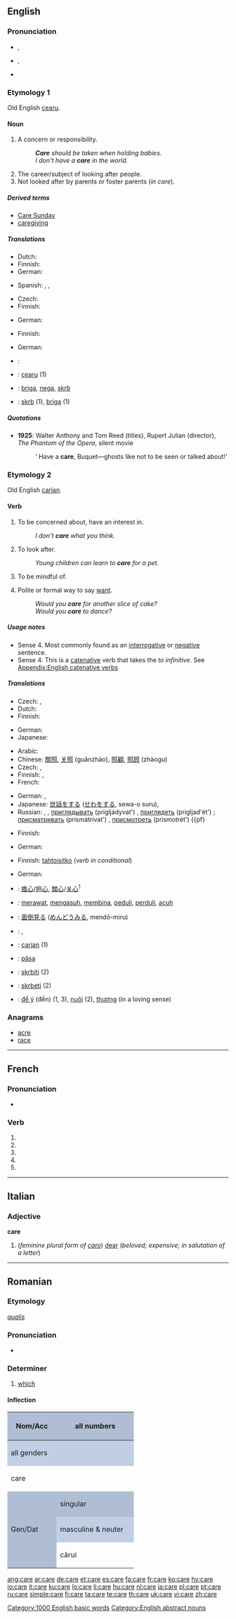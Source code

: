 {{also|carè|caré|çare}}
==English==

{{rank|following|fell|different|388|care|war|short|able}}

===Pronunciation===
* {{a|RP}} {{IPA|/kɛə/}}, {{SAMPA|/kE@/}}
* {{a|GenAm}} {{IPA|/kɛɹ/}}, {{SAMPA|/kEr/}}
* {{audio|en-us-care.ogg|Audio (US)}}
*: {{rhymes|ɛə(r)}}

===Etymology 1===
Old English [[cearu]].

====Noun====
{{en-noun|s|-}}

# A concern or responsibility.
#: '''''Care''' should be taken when holding babies.''
#: ''I don't have a '''care''' in the world.''
# The career/subject of looking after people.
# Not looked after by parents or foster parents (''in care'').

=====Derived terms=====
* [[Care Sunday]]
* [[caregiving]]

=====Translations=====
{{trans-top|concern or responsibility}}
* Dutch: {{t|nl|zorg}}
* Finnish: {{t+|fi|huoli}}
* German: {{t+|de|Sorge|f}}
{{trans-mid}}
* Spanish: {{t-|es|atención|f}}, {{t-|es|cuidado|m}}, {{t-|es|esmero|m}}
{{trans-bottom}}

{{trans-top|career/subject of looking after people}}
* Czech: {{t-|cs|péče|f}}
* Finnish: {{t|fi|hoitoala}}
{{trans-mid}}
* German: {{t+|de|Pflege|f}}
{{trans-bottom}}

{{trans-top|not looked after by parents or foster parents (''in care'')}}
* Finnish: {{t|fi|huosta}}
{{trans-mid}}
* German: {{t+|de|Pflege|f}}
{{trans-bottom}}

{{checktrans-top}}
{{checktrans-mid}}
* {{ttbc|Kurdish}}: {{ku-Arab|[[ئاگا]]}}
* {{ttbc|Old English}}: [[cearu]] {{f}} (1)
* {{ttbc|Serbian}}: [[briga]], [[nega]], [[skrb]]
* {{ttbc|Slovene}}: [[skrb]] {{f}} (1), [[briga]] (1)
{{trans-bottom}}

=====Quotations=====
* '''1925''': Walter Anthony and Tom Reed (titles), Rupert Julian (director), ''The Phantom of the Opera'', silent movie
*: ‘<!--sic-->Have a '''care''', Buquet—ghosts like not to be seen or talked about!’

===Etymology 2===
Old English [[carian]].

====Verb====
{{en-verb|cares|caring|cared}}

# {{intransitive}} To be concerned about, have an interest in.
#: ''I don't '''care''' what you think.''
# {{intransitive}} To look after.
#: ''Young children can learn to '''care''' for a pet.''
# {{intransitive}} To be mindful of.
# Polite or formal way to say [[want]].
#: ''Would you '''care''' for another slice of cake?''
#: ''Would you '''care''' to dance?''

=====Usage notes=====
* Sense 4. Most commonly found as an [[interrogative]] or [[negative]] sentence.
* Sense 4. This is a [[catenative]] verb that takes the ''to infinitive''. See [[Appendix:English catenative verbs]]

=====Translations=====
{{trans-top|to be concerned about}}
* Czech: {{t-|cs|starat se}},  {{t-|cs|starat}}
* Dutch: {{t|nl|zorgen}}
* Finnish: {{t+|fi|välittää}}
{{trans-mid}}
* German: {{t+|de|sorgen}}
* Japanese: {{t+|ja|構う|tr=kamau|sc=Jpan}}
{{trans-bottom}}

{{trans-top|to look after}}
* Arabic: {{t|ar|اهتم|tr=ihtamma|sc=Arab}}
* Chinese: [[關照]], [[关照]] (guānzhào), [[照顧]], [[照顾]] (zhàogu)
* Czech: {{t-|cs|pečovat}}, {{t-|cs|starat se}}
* Finnish: {{t+|fi|hoitaa}}, {{t+|fi|huolehtia}}
* French: {{t+|fr|soigner}}
{{trans-mid}}
* German: {{t+|de|kümmern}}, {{t+|de|pflegen}}
* Japanese: [[世話]]をする ([[せわ]]をする, sewa-o suru), {{t|ja|面倒を見る|tr=mendō-o miru|sc=Jpan}}
* Russian: {{t|ru|заботиться|tr=zabótit'sja|sc=Cyrl}}, {{t|ru|ухаживать|tr=uxáživat'|sc=Cyrl}}, [[приглядывать]] (prigljádyvat') {{impf}}, [[приглядеть]] (prigljad'ét') {{pf}}; [[присматривать]] (prismátrivat') {{impf}}, [[присмотреть]] (prismotrét') {{pf}
{{trans-bottom}}

{{trans-top|to be mindful of}}
* Finnish: {{t+|fi|välittää}}
{{trans-mid}}
* German: {{t+|de|kümmern}}
{{trans-bottom}}

{{trans-top|to want, politely}}
* Finnish: [[tahtoa|tahtoisitko]] (''verb in conditional'')
{{trans-mid}}
* German: {{t+|de|respektieren}}
{{trans-bottom}}

{{checktrans-top}}
* {{ttbc|Chinese}}: [[擔心]]/[[担心]], [[關心]]/[[关心]]<sup>1</sup>
* {{ttbc|Indonesian}}: [[rawat|merawat]], [[asuh|mengasuh]], [[bina|membina]], [[peduli]], [[perduli]], [[acuh]]
* {{ttbc|Japanese}}: [[面倒見る]] ([[めんどうみる]], mendō-miru)
* {{ttbc|Kurdish}}: {{ku-Arab|[[گوێ]]}}, {{ku-Arab|[[گوێدان]]}}
{{trans-mid}}
* {{ttbc|Old English}}: [[carian]] (1)
* {{ttbc|Romanian}}: [[păsa]]
* {{ttbc|Serbian}}: [[skrbiti]] (2)
* {{ttbc|Slovene}}: [[skrbeti]] (2)
* {{ttbc|Vietnamese}}: [[để ý]] (đến) (1, 3), [[nuôi]] (2), [[thương]] (in a loving sense)
{{trans-bottom}}

===Anagrams===
* [[acre]]
* [[race]]

[[Category:1000 English basic words]]
[[Category:English abstract nouns]]

----

==French==

===Pronunciation===
* {{IPA|lang=fr|/kaʁ/}}
{{homophones|car|carent|cares|carre|carrent|carre|quarre|quarres|quarrent|quart|quart|lang=fr}}

===Verb===
{{fr-verb form}}

# {{form of|[[first-person|First-person]] [[singular]] [[present indicative]]|carer|lang=French}}
# {{form of|[[third-person|Third-person]] [[singular]] [[present indicative]]| carer|lang=French}}
# {{form of|First-person singular [[present subjunctive]]|carer|lang=French}}
# {{form of|[[third-person|Third-person]] singular [[present subjunctive]]| carer|lang=French}}
# {{form of|Second-person singular [[imperative]]|carer|lang=French}}

----

==Italian==

===Adjective===
'''care''' {{f}} {{p}}

# (''feminine plural form of [[caro]]'') [[dear]] (''beloved; expensive; in salutation of a letter'')

----

==Romanian==

===Etymology===
{{etyl|la|ro}} ''[[qualis]]''

===Pronunciation===
* {{IPA|[ˈkare]|lang=ro}}

===Determiner===
{{infl|ro|determiner}}

# [[which]]

====Inflection====
{{rfc|template needed}}
{| style="background:#F0F0F0;text-align:center"

|-
! rowspan=3 style="height:4em;width:6em;background:#b0bed3" | Nom/Acc
! colspan=3 style="background:#b0bed3" | all numbers
|-
! colspan=3 style="background:#c0cfe4" | all genders
|-
| colspan=3 | care

|-
! rowspan=3 style="height:4em;background:#b0bed3" | Gen/Dat
! colspan="2" style="background:#b0bed3" | singular
! style="background:#b0bed3" | plural
|-
! style="width:10em;background:#c0cfe4" | masculine & neuter
! style="width:10em;background:#c0cfe4" | feminine
! style="width:10em;background:#c0cfe4" | all genders
|-
| cărui
| cărei
| căror
|}

[[ang:care]]
[[ar:care]]
[[de:care]]
[[et:care]]
[[es:care]]
[[fa:care]]
[[fr:care]]
[[ko:care]]
[[hy:care]]
[[io:care]]
[[it:care]]
[[ku:care]]
[[lo:care]]
[[li:care]]
[[hu:care]]
[[nl:care]]
[[ja:care]]
[[pl:care]]
[[pt:care]]
[[ru:care]]
[[simple:care]]
[[fi:care]]
[[ta:care]]
[[te:care]]
[[th:care]]
[[uk:care]]
[[vi:care]]
[[zh:care]]